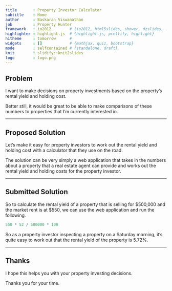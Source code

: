 ```yaml
---
title       : Property Investor Calculator
subtitle    : Home
author      : Baskaran Viswanathan
job         : Property Hunter
framework   : io2012        # {io2012, html5slides, shower, dzslides, ...}
highlighter : highlight.js  # {highlight.js, prettify, highlight}
hitheme     : tomorrow      # 
widgets     : []            # {mathjax, quiz, bootstrap}
mode        : selfcontained # {standalone, draft}
knit        : slidify::knit2slides
logo        : logo.png
---
```


## Problem

I want to make decisions on property investments based on the property's rental yield and holding cost. 

Better still, it would be great to be able to make comparisons of these numbers to properties that I'm currently interested in.

---

## Proposed Solution

Let's make it easy for property investors to work out the rental yield and holding cost with a calculator that they use on the road.

The solution can be very simply a web application that takes in the numbers about a property that a real estate agent can provide and works out the rental yield and holding costs for the property investor.

---

## Submitted Solution

So to calculate the rental yield of a property that is selling for $500,000 and the market rent is at $550, we can use the web application and run the following.

```r
550 * 52 / 500000 * 100
```

So as a property investor inspecting a property on a Saturday morning, it's quite easy to work out that the rental yield of the property is 5.72%.

---

## Thanks 

I hope this helps you with your property investing decisions.


Thanks you for your time.
